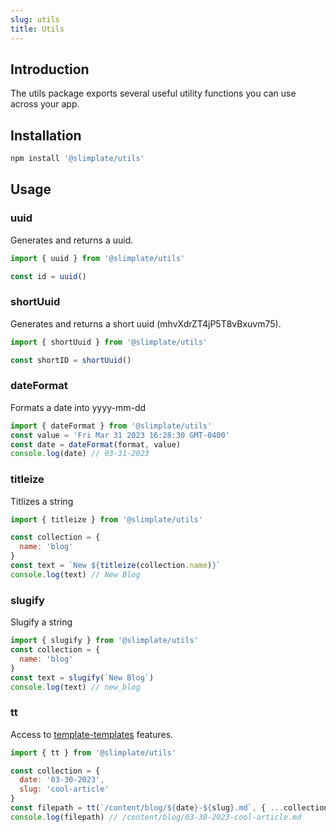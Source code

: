 ```yaml
---
slug: utils
title: Utils
---
```


## Introduction
The utils package exports several useful utility functions you can use across your app.

## Installation

```sh
npm install '@slimplate/utils'
```

## Usage

### uuid
Generates and returns a uuid.

```jsx
import { uuid } from '@slimplate/utils'

const id = uuid()
```

### shortUuid
Generates and returns a short uuid (mhvXdrZT4jP5T8vBxuvm75).

```jsx
import { shortUuid } from '@slimplate/utils'

const shortID = shortUuid()
```

### dateFormat
Formats a date into yyyy-mm-dd

```jsx
import { dateFormat } from '@slimplate/utils'
const value = 'Fri Mar 31 2023 16:28:30 GMT-0400'
const date = dateFormat(format, value)
console.log(date) // 03-31-2023
```

### titleize
Titlizes a string

```jsx
import { titleize } from '@slimplate/utils'

const collection = {
  name: 'blog'
}
const text = `New ${titleize(collection.name)}`
console.log(text) // New Blog
```

### slugify
Slugify a string

```jsx
import { slugify } from '@slimplate/utils'
const collection = {
  name: 'blog'
}
const text = slugify(`New Blog`)
console.log(text) // new_blog
```

### tt
Access to [template-templates](https://github.com/konsumer/template-templates) features.

```jsx
import { tt } from '@slimplate/utils'

const collection = {
  date: '03-30-2023',
  slug: 'cool-article'
}
const filepath = tt(`/content/blog/${date}-${slug}.md`, { ...collection })
console.log(filepath) // /content/blog/03-30-2023-cool-article.md 
```